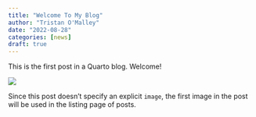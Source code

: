```yaml
---
title: "Welcome To My Blog"
author: "Tristan O'Malley"
date: "2022-08-28"
categories: [news]
draft: true
---
```


This is the first post in a Quarto blog. Welcome!

![](thumbnail.jpg)

Since this post doesn't specify an explicit `image`, the first image in the post will be used in the listing page of posts.

